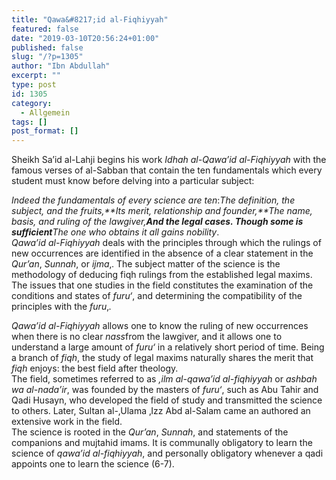 ```yaml
---
title: "Qawa&#8217;id al-Fiqhiyyah"
featured: false
date: "2019-03-10T20:56:24+01:00"
published: false
slug: "/?p=1305"
author: "Ibn Abdullah"
excerpt: ""
type: post
id: 1305
category:
  - Allgemein
tags: []
post_format: []
---
```


Sheikh Sa’id al-Lahji begins his work _Idhah al-Qawa’id al-Fiqhiyyah_ with the famous verses of al-Sabban that contain the ten fundamentals which every student must know before delving into a particular subject:

_Indeed the fundamentals of every science are ten_:_The definition, the subject, and the fruits,**Its merit, relationship and founder,**The name, basis, and ruling of the lawgiver,**And the legal cases. Though some is sufficient**The one who obtains it all gains nobility_.  
 _Qawa’id al-Fiqhiyyah_ deals with the principles through which the rulings of new occurrences are identified in the absence of a clear statement in the _Qur’an_, _Sunnah_, or _ijma_‚. The subject matter of the science is the methodology of deducing fiqh rulings from the established legal maxims. The issues that one studies in the field constitutes the examination of the conditions and states of _furu‘_, and determining the compatibility of the principles with the _furu_‚.

_Qawa’id al-Fiqhiyyah_ allows one to know the ruling of new occurrences when there is no clear *nass*from the lawgiver, and it allows one to understand a large amount of _furu‘_ in a relatively short period of time. Being a branch of _fiqh_, the study of legal maxims naturally shares the merit that _fiqh_ enjoys: the best field after theology.  
 The field, sometimes referred to as _‚ilm al-qawa’id al-fiqhiyyah_ or _ashbah wa al-nada’ir_, was founded by the masters of _furu‘_, such as Abu Tahir and Qadi Husayn, who developed the field of study and transmitted the science to others. Later, Sultan al-‚Ulama ‚Izz Abd al-Salam came an authored an extensive work in the field.  
 The science is rooted in the _Qur’an_, _Sunnah_, and statements of the companions and mujtahid imams. It is communally obligatory to learn the science of _qawa’id al-fiqhiyyah_, and personally obligatory whenever a qadi appoints one to learn the science (6-7).
